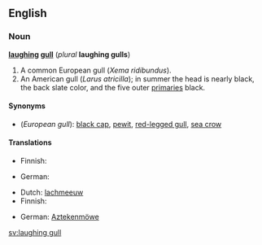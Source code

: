 ==English==

===Noun===
'''[[laughing]] [[gull]]''' (''plural'' '''laughing gulls''')

# A common European gull (''Xema ridibundus'').
# An American gull (''Larus atricilla''); in summer the head is nearly black, the back slate color, and the five outer [[primary|primaries]] black.

====Synonyms====
* (''European gull''): [[black cap]], [[pewit]], [[red-legged gull]], [[sea crow]]

====Translations====
{{trans-top|European gull}}
* Finnish: {{t+|fi|naurulokki}}
{{trans-mid}}
* German: {{t-|de|Lachmöwe|f}}
{{trans-bottom}}

{{trans-top|American gull}}
* Dutch: [[lachmeeuw]]
* Finnish: {{t-|fi|nokisiipilokki}}
{{trans-mid}}
* German: [[Aztekenmöwe]] {{f}}
{{trans-bottom}}

{{webster}}

[[sv:laughing gull]]
